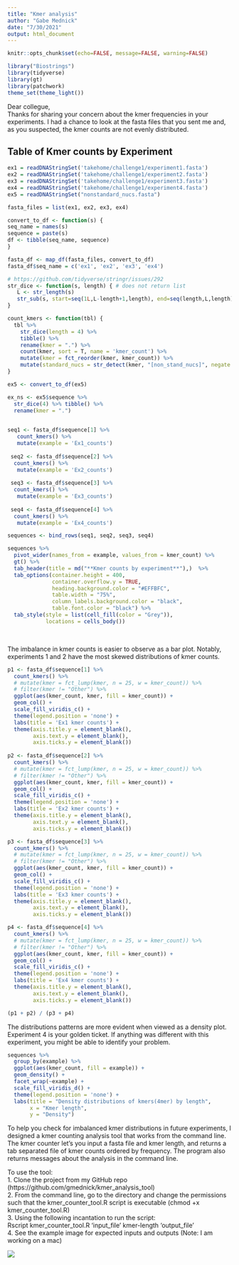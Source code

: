 ```yaml
---
title: "Kmer analysis"
author: "Gabe Mednick"
date: "7/30/2021"
output: html_document
---
```


```r
knitr::opts_chunk$set(echo=FALSE, message=FALSE, warning=FALSE)
```


```r
library("Biostrings")
library(tidyverse)
library(gt)
library(patchwork)
theme_set(theme_light())
```

Dear collegue, \
Thanks for sharing your concern about the kmer frequencies in your experiments. I had a chance to look at the fasta files that you sent me and, as you suspected, the kmer counts are not evenly distributed.  

## Table of Kmer counts by Experiment
```r
ex1 = readDNAStringSet('takehome/challenge1/experiment1.fasta')
ex2 = readDNAStringSet('takehome/challenge1/experiment2.fasta')
ex3 = readDNAStringSet('takehome/challenge1/experiment3.fasta')
ex4 = readDNAStringSet('takehome/challenge1/experiment4.fasta')
ex5 = readDNAStringSet("nonstandard_nucs.fasta")

fasta_files = list(ex1, ex2, ex3, ex4)

convert_to_df <- function(s) {
seq_name = names(s)
sequence = paste(s)
df <- tibble(seq_name, sequence)
}

fasta_df <- map_df(fasta_files, convert_to_df) 
fasta_df$seq_name = c('ex1', 'ex2', 'ex3', 'ex4')

# https://github.com/tidyverse/stringr/issues/292
str_dice <- function(s, length) { # does not return list
   L <- str_length(s)
   str_sub(s, start=seq(1L,L-length+1,length), end=seq(length,L,length))
}

count_kmers <- function(tbl) {
  tbl %>% 
    str_dice(length = 4) %>% 
    tibble() %>% 
    rename(kmer = ".") %>%
    count(kmer, sort = T, name = 'kmer_count') %>% 
    mutate(kmer = fct_reorder(kmer, kmer_count)) %>%
    mutate(standard_nucs = str_detect(kmer, "[non_stand_nucs]", negate = T))
}

ex5 <- convert_to_df(ex5)

ex_ns <- ex5$sequence %>% 
  str_dice(4) %>% tibble() %>% 
  rename(kmer = ".") 
 
```


```r
seq1 <- fasta_df$sequence[1] %>%
   count_kmers() %>% 
   mutate(example = 'Ex1_counts')
 
 seq2 <- fasta_df$sequence[2] %>%
  count_kmers() %>% 
   mutate(example = 'Ex2_counts')
 
 seq3 <- fasta_df$sequence[3] %>%
  count_kmers() %>% 
   mutate(example = 'Ex3_counts')
 
 seq4 <- fasta_df$sequence[4] %>%
  count_kmers() %>% 
   mutate(example = 'Ex4_counts')

sequences <- bind_rows(seq1, seq2, seq3, seq4) 

sequences %>% 
  pivot_wider(names_from = example, values_from = kmer_count) %>% 
  gt() %>% 
  tab_header(title = md("**Kmer counts by experiment**"),)  %>% 
  tab_options(container.height = 400,
              container.overflow.y = TRUE,
              heading.background.color = "#EFFBFC", 
              table.width = "75%", 
              column_labels.background.color = "black",
              table.font.color = "black") %>% 
  tab_style(style = list(cell_fill(color = "Grey")),
            locations = cells_body())
```
<br>

The imbalance in kmer counts is easier to observe as a bar plot. Notably, experiments 1 and 2 have the most skewed distributions of kmer counts.  

```r
p1 <- fasta_df$sequence[1] %>% 
  count_kmers() %>% 
  # mutate(kmer = fct_lump(kmer, n = 25, w = kmer_count)) %>% 
  # filter(kmer != "Other") %>% 
  ggplot(aes(kmer_count, kmer, fill = kmer_count)) +
  geom_col() +
  scale_fill_viridis_c() +
  theme(legend.position = 'none') +
  labs(title = 'Ex1 kmer counts') +
  theme(axis.title.y = element_blank(),
        axis.text.y = element_blank(),
        axis.ticks.y = element_blank())
  
p2 <- fasta_df$sequence[2] %>% 
  count_kmers() %>% 
  # mutate(kmer = fct_lump(kmer, n = 25, w = kmer_count)) %>% 
  # filter(kmer != "Other") %>% 
  ggplot(aes(kmer_count, kmer, fill = kmer_count)) +
  geom_col() +
  scale_fill_viridis_c() +
  theme(legend.position = 'none') +
  labs(title = 'Ex2 kmer counts') +
  theme(axis.title.y = element_blank(),
        axis.text.y = element_blank(),
        axis.ticks.y = element_blank())

p3 <- fasta_df$sequence[3] %>% 
  count_kmers() %>% 
  # mutate(kmer = fct_lump(kmer, n = 25, w = kmer_count)) %>% 
  # filter(kmer != "Other") %>% 
  ggplot(aes(kmer_count, kmer, fill = kmer_count)) +
  geom_col() +
  scale_fill_viridis_c() +
  theme(legend.position = 'none') +
  labs(title = 'Ex3 kmer counts') +
  theme(axis.title.y = element_blank(),
        axis.text.y = element_blank(),
        axis.ticks.y = element_blank())

p4 <- fasta_df$sequence[4] %>% 
  count_kmers() %>% 
  # mutate(kmer = fct_lump(kmer, n = 25, w = kmer_count)) %>% 
  # filter(kmer != "Other") %>% 
  ggplot(aes(kmer_count, kmer, fill = kmer_count)) +
  geom_col() +
  scale_fill_viridis_c() +
  theme(legend.position = 'none') +
  labs(title = 'Ex4 kmer counts') +
  theme(axis.title.y = element_blank(),
        axis.text.y = element_blank(),
        axis.ticks.y = element_blank())

(p1 + p2) / (p3 + p4)
```

The distributions patterns are more evident when viewed as a density plot. Experiment 4 is your golden ticket. If anything was different with this experiment, you might be able to identify your problem. 

```r
sequences %>% 
  group_by(example) %>% 
  ggplot(aes(kmer_count, fill = example)) +
  geom_density() +
  facet_wrap(~example) +
  scale_fill_viridis_d() +
  theme(legend.position = 'none') +
  labs(title = "Density distributions of kmers(4mer) by length",
       x = "Kmer length",
       y = "Density")
```

To help you check for imbalanced kmer distributions in future experiments, I designed a kmer counting analysis tool that works from the command line. The kmer counter let's you input a fasta file and kmer length, and returns a tab separated file of kmer counts ordered by frequency. The program also returns messages about the analysis in the command line. 

To use the tool: \
1. Clone the project from my GitHub repo (https://github.com/gmednick/kmer_analysis_tool) \
2. From the command line, go to the directory and change the permissions such that the kmer_counter_tool.R script is executable (chmod +x kmer_counter_tool.R) \
3. Using the following incantation to run the script: \
Rscript kmer_counter_tool.R 'input_file' kmer-length 'output_file' \
4. See the example image for expected inputs and outputs (Note: I am working on a mac)

![](kmer-tool-bash-img.png)


